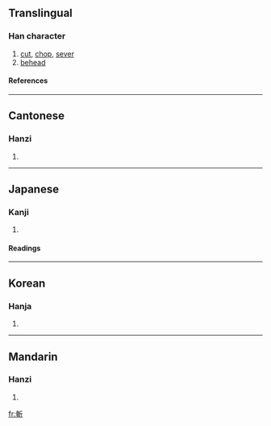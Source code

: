 {{see|斩}}

==Translingual==
===Han character===
{{Han char|rn=69|rad=斤|as=07|sn=11|four=5202<sub>1</sub>|canj=十十竹一中 (JJHML)}}
# [[cut]], [[chop]], [[sever]]
# [[behead]]
====References====
{{Han ref|kx=0479.180|dkj=13555|dj=0838.160|hdz=32024.100|uh=65AC|ud=26028|bh=B1D9|bd=45529}}
----
==Cantonese==
===Hanzi===
{{yue-hanzi|jyut=|y=jaam2}}
# {{defn|Cantonese}}
----
==Japanese==
===Kanji===
{{ja-kanji|grade=|rs=斤07}}
# {{defn|Japanese}} 
====Readings====
{{ja-readings|on=[[ざん]] (zan), [[さん]] (san)|kun=[[きる]] (kiru)}}
----
==Korean==
===Hanja===
{{ko-hanja|hangeul=참|eumhun=|rv=cham|mr=ch'am|y=cham}}
# {{defn|Korean}}
----
==Mandarin==
===Hanzi===
{{cmn-hanzi|sim=斩|pin=[[zhǎn]] ([[zhan3]])|wg=chan<sup>3</sup>}}
# {{defn|Mandarin}}

[[fr:斬]]
